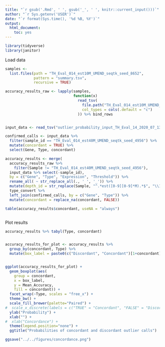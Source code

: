 ```yaml
---
title: "`r gsub('.Rmd', ' ', gsub('_', ' ', knitr::current_input()))`"
author: "`r Sys.getenv('USER')`"
date: "`r format(Sys.time(), '%d %B, %Y')`"
output:
  html_document:
    toc: yes
---
```


```r

library(tidyverse)
library(janitor)

```

Load data

```r

samples <-
  list.files(path = "TH_Eval_014_est10M_UMEND_seqtk_seed_8652",
             pattern = "summary.tsv",
             recursive = TRUE)

accuracy_results_raw <- lapply(samples,
                               function(x)
                                 read_tsv(
                                   file.path("TH_Eval_014_est10M_UMEND_seqtk_seed_8652", x),
                                   col_types = cols(.default = "c")
                                 )) %>% bind_rows


input_data <- read_tsv("outlier_probability_input_TH_Eval_14_2020_07_13.tsv")

confirmed_calls <- input_data %>%
  filter(sample_id == "TH_Eval_014_est40M_UMEND_seqtk_seed_4956") %>%
  mutate(concordant = TRUE) %>%
  select(Gene, Type, concordant)

accuracy_results <- merge(
  accuracy_results_raw %>%
    filter(Sample != "TH_Eval_014_est40M_UMEND_seqtk_seed_4956"),
  input_data %>% select(-sample_id),
  by = c("Gene", "Type", "Expression", "Threshold")) %>%
  rename_all( ~ str_replace_all(., ' ', '_')) %>%
  mutate(depth_id = str_replace(Sample, "^.*est([0-9][0-9]*M).*$", "\\1")) %>%
  type_convert %>%
  left_join(confirmed_calls, by = c("Gene", "Type")) %>%
  mutate(concordant = replace_na(concordant, FALSE))

table(accuracy_results$concordant, useNA = "always")  



```

Plot results

```r

accuracy_results %>% tabyl(Type, concordant)


accuracy_results_for_plot <- accuracy_results %>%
  group_by(concordant, Type) %>%
  mutate(box_label = paste0(c("Discordant", "Concordant")[1+concordant], " (n=",n(), ")"))


ggplot(accuracy_results_for_plot) +
  geom_boxplot(aes(
    group = concordant,
    x = box_label,
    y = Mean_Accuracy,
    fill = concordant)) +
  facet_wrap(~Type, scales = "free_x") +
  theme_bw() +
  scale_fill_brewer(palette="Paired") +
#  scale_x_discrete(labels = c("TRUE" = "Concordant", "FALSE" = "Discordant")) +
  ylab("Probability") +
  xlab("") +
#  xlab("Concordance") +
  theme(legend.position="none") +
  ggtitle("Probabilities of concordant and discordant outlier calls")

ggsave("../../figures/concordance.png")

```
